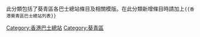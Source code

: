 此分類包括了葵青區各巴士總站條目及相關模版。在此分類新增條目時請加上<code><nowiki>{{香港葵青區巴士總站列表}}</nowiki></code>
[[Category:香港巴士總站|Category:香港巴士總站]]
[[Category:葵青區|Category:葵青區]]